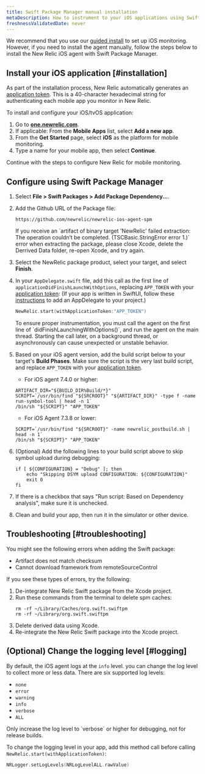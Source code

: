 ```yaml
---
title: Swift Package Manager manual installation
metaDescription: How to instrument to your iOS applications using Swift Package Manager.
freshnessValidatedDate: never
---
```


We recommend that you use our [guided install](https://onenr.io/0qwLv87gkj5) to set up iOS monitoring. However, if you need to install the agent manually, follow the steps below to install the New Relic iOS agent with Swift Package Manager.

## Install your iOS application [#installation]

As part of the installation process, New Relic automatically generates an [application token](/docs/mobile-apps/viewing-your-application-token). This is a 40-character hexadecimal string for authenticating each mobile app you monitor in New Relic.

To install and configure your iOS/tvOS application:

1. Go to <DNT>**[one.newrelic.com](https://one.newrelic.com/all-capabilities)**</DNT>.
2. If applicable: From the <DNT>**Mobile Apps**</DNT> list, select <DNT>**Add a new app**</DNT>.
3. From the <DNT>**Get Started**</DNT> page, select <DNT>**iOS**</DNT> as the platform for mobile monitoring.
4. Type a name for your mobile app, then select <DNT>**Continue**</DNT>.

Continue with the steps to configure New Relic for mobile monitoring.

## Configure using Swift Package Manager

1. Select <DNT>**File > Swift Packages > Add Package Dependency...**</DNT>.

2. Add the Github URL of the Package file:

   ```
   https://github.com/newrelic/newrelic-ios-agent-spm
   ```

   <Callout variant="tip">
     If you receive an `artifact of binary target 'NewRelic' failed extraction: The operation couldn’t be completed. (TSCBasic.StringError error 1.)` error when extracting the package, please close Xcode, delete the Derrived Data folder, re-open Xcode, and try again.
   </Callout>

3. Select the NewRelic package product, select your target, and select <DNT>**Finish**</DNT>.

4. In your `AppDelegate.swift` file, add this call as the first line of `applicationDidFinishLaunchWithOptions`, replacing `APP_TOKEN` with your [application token](/docs/mobile-apps/viewing-your-application-token):
   (If your app is written in SwiftUI, follow these [instructions](/docs/mobile-monitoring/new-relic-mobile-ios/troubleshoot/swiftui-appdelegate) to add an AppDelegate to your project.)

   ```swift
   NewRelic.start(withApplicationToken:"APP_TOKEN")
   ```

   <Callout variant="important">
     To ensure proper instrumentation, you must call the agent on the first line of `didFinishLaunchingWithOptions()`, and run the agent on the main thread. Starting the call later, on a background thread, or asynchronously can cause unexpected or unstable behavior.
   </Callout>

5. Based on your iOS agent version, add the build script below to your target's <DNT>**Build Phases**</DNT>. Make sure the script is the very last build script, and replace `APP_TOKEN` with your [application token](/docs/mobile-apps/viewing-your-application-token).
     
   * For iOS agent 7.4.0 or higher:
   ```shell
   ARTIFACT_DIR="${BUILD_DIR%Build/*}"
   SCRIPT=`/usr/bin/find "${SRCROOT}" "${ARTIFACT_DIR}" -type f -name run-symbol-tool | head -n 1`
   /bin/sh "${SCRIPT}" "APP_TOKEN"
   ```
   * For iOS Agent 7.3.8 or lower:
   ```shell
   SCRIPT=`/usr/bin/find "${SRCROOT}" -name newrelic_postbuild.sh | head -n 1`
   /bin/sh "${SCRIPT}" "APP_TOKEN"
   ```

6. (Optional) Add the following lines to your build script above to skip symbol upload during debugging:

    ```shell
    if [ ${CONFIGURATION} = "Debug" ]; then
        echo "Skipping DSYM upload CONFIGURATION: ${CONFIGURATION}"
        exit 0
    fi
    ```

7. If there is a checkbox that says "Run script: Based on Dependency analysis", make sure it is unchecked.

8. Clean and build your app, then run it in the simulator or other device.

<InstallFeedback />

## Troubleshooting [#troubleshooting]

You might see the following errors when adding the Swift package:

- Artifact does not match checksum
- Cannot download framework from remoteSourceControl

If you see these types of errors, try the following:

1. De-integrate New Relic Swift package from the Xcode project.
2. Run these commands from the terminal to delete spm caches:
    ```shell
    rm -rf ~/Library/Caches/org.swift.swiftpm
    rm -rf ~/Library/org.swift.swiftpm
    ```
3. Delete derived data using Xcode.
4. Re-integrate the New Relic Swift package into the Xcode project.

## (Optional) Change the logging level [#logging]

By default, the iOS agent logs at the `info` level. you can change the log level to collect more or less data. There are six supported log levels:

* `none`
* `error`
* `warning`
* `info`
* `verbose`
* `ALL`

<Callout variant="important">
  Only increase the log level to `verbose` or higher for debugging, not for release builds.
  </Callout>

To change the logging level in your app, add this method call before calling `NewRelic.start(withApplicationToken)`:

```swift
NRLogger.setLogLevels(NRLogLevelALL.rawValue)
```